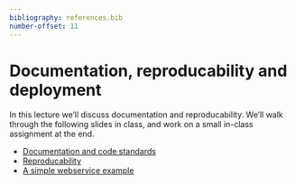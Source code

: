 ```yaml
---
bibliography: references.bib
number-offset: 11
---
```


# Documentation, reproducability and deployment

In this lecture we'll discuss documentation and reproducability. We'll walk through the following slides in class, and work on a small in-class assignment at the end.

-   [Documentation and code standards](presentations/documentation.pptx)
-   [Reproducability](presentations/reproducability.pptx)
-   [A simple webservice example](presentations/containerizing.html)
